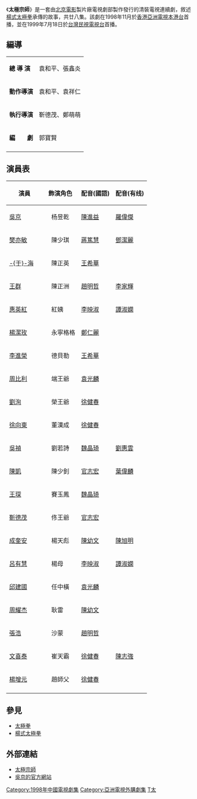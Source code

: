 {{multiple issues|
{{Prose|time=2011-09-02T10:41:13+00:00}}
{{Tone|time=2011-09-02T10:41:13+00:00}}
}}
《'''太極宗師'''》是一套由[[北京|北京]][[電影|電影]]製片廠電視劇部製作發行的清裝電視連續劇，敘述[[楊式太極拳|楊式太極拳]]承傳的故事，共廿八集。該劇在1998年11月於[[香港|香港]][[亞洲電視|亞洲電視]][[本港台|本港台]]首播，並在1999年7月18日於[[台灣|台灣]][[民視|民視]][[電視台|電視台]]首播。

== 編導 ==
{|class="wikitable"
|------
|'''總 導 演'''||袁和平、張鑫炎
|--
|'''動作導演'''||袁和平、袁祥仁
|--
|'''執行導演'''||靳德茂、鄭萌萌
|--
|'''編　　劇'''||郭寶賢
|------
|}

==演員表==
{|class="wikitable"
|------
!演員
!飾演角色
!配音(國語)
!配音(有线)
|--
|[[吳京_(演員)|吳京]]　||　杨昱乾||[[陳進益|陳進益]]||[[羅偉傑|羅偉傑]]
|--
|[[樊亦敏|樊亦敏]]　||　陳少琪||[[蔣篤慧|蔣篤慧]]||[[鄧潔麗|鄧潔麗]]
|--
|[[于海|-{于}-海]]　||　陳正英||[[王希華|王希華]]||
|--
|[[王群|王群]]　||　陳正洲||[[趙明哲|趙明哲]]||[[李家輝|李家輝]]
|--
|[[惠英紅|惠英紅]]　||　紅姨||[[李映淑|李映淑]]||[[譚淑嫻|譚淑嫻]]
|--
|[[楊潔玫|楊潔玫]]　||　永寧格格||[[鄭仁麗|鄭仁麗]]||
|--
|[[李進榮|李進榮]]　||　德貝勒||[[王希華|王希華]]||
|--
|[[周比利|周比利]]　||　端王爺||[[袁光麟|袁光麟]]||
|--
|[[劉洵|劉洵]]　||　榮王爺||[[徐健春|徐健春]]||
|--
|[[徐向東|徐向東]]　||　董漢成||[[徐健春|徐健春]]||
|--
|[[吳禎|吳禎]]　||　劉若詩||[[魏晶琦|魏晶琦]]||[[劉惠雲|劉惠雲]]
|--
|[[陳凱|陳凱]]　||　陳少釗||[[官志宏|官志宏]]||[[葉偉麟|葉偉麟]]
|--
|[[王琛|王琛]]　||　賽玉鳳||[[魏晶琦|魏晶琦]]||
|--
|[[靳德茂|靳德茂]]　||　佟王爺||[[官志宏|官志宏]]||
|--
|[[成奎安|成奎安]]　||　楊天彪||[[陳幼文|陳幼文]]||[[陳旭明_(配音員)|陳旭明]]
|--
|[[呂有慧|呂有慧]]　||　楊母||[[李映淑|李映淑]]||[[譚淑嫻|譚淑嫻]]
|--
|[[邱建國|邱建國]]　||　任中橫||[[袁光麟|袁光麟]]||
|--
|[[周耀杰|周耀杰]]　||　耿雷||[[陳幼文|陳幼文]]||
|--
|[[張浩|張浩]]　||　沙蒙||[[趙明哲|趙明哲]]||
|--
|[[文喜泰|文喜泰]]　||　崔天霸||[[徐健春|徐健春]]||[[陳志強_(配音員)|陳志強]]
|--
|[[楊增元|楊增元]]　||　趙師父||[[徐健春|徐健春]]||
|------
|}

==參見==
*[[太極拳|太極拳]]
*[[楊式太極拳|楊式太極拳]]

==外部連結==
*[https://web.archive.org/web/20080718082850/http://www.wu-jing.net/drama/01taichi.htm 太極宗師]
*[https://web.archive.org/web/20080329134601/http://www.wujing.com.cn/ 吳京的官方網站]

{{袁和平}}
{{飛騰電視劇列表}}

[[Category:1998年中國電視劇集|Category:1998年中國電視劇集]]
[[Category:亞洲電視外購劇集|Category:亞洲電視外購劇集]]
[[Category:道光時期背景電視劇|T太]]